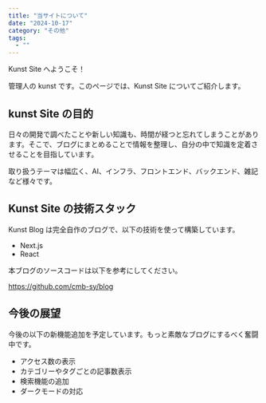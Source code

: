 ```yaml
---
title: "当サイトについて"
date: "2024-10-17"
category: "その他"
tags:
  - ""
---
```


Kunst Site へようこそ！

管理人の kunst です。このページでは、Kunst Site についてご紹介します。

## kunst Site の目的

日々の開発で調べたことや新しい知識も、時間が経つと忘れてしまうことがあります。そこで、ブログにまとめることで情報を整理し、自分の中で知識を定着させることを目指しています。

取り扱うテーマは幅広く、AI、インフラ、フロントエンド、バックエンド、雑記など様々です。

## Kunst Site の技術スタック

Kunst Blog は完全自作のブログで、以下の技術を使って構築しています。

- Next.js
- React

本ブログのソースコードは以下を参考にしてください。

https://github.com/cmb-sy/blog

## 今後の展望

今後の以下の新機能追加を予定しています。もっと素敵なブログにするべく奮闘中です。

- アクセス数の表示
- カテゴリーやタグごとの記事数表示
- 検索機能の追加
- ダークモードの対応
